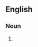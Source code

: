 {{also|meat shield}}
==English==

===Noun===
{{en-noun}}

# {{alternative spelling of|meat shield|lang=en}}
